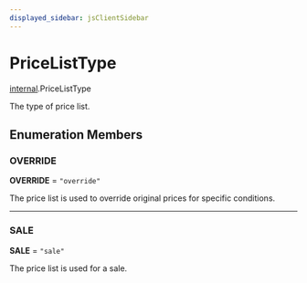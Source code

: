 ```yaml
---
displayed_sidebar: jsClientSidebar
---
```



# PriceListType

[internal](../../modules/internal.mdx).PriceListType

The type of price list.

## Enumeration Members

### OVERRIDE

 **OVERRIDE** = ``"override"``

The price list is used to override original prices for specific conditions.

___

### SALE

 **SALE** = ``"sale"``

The price list is used for a sale.
